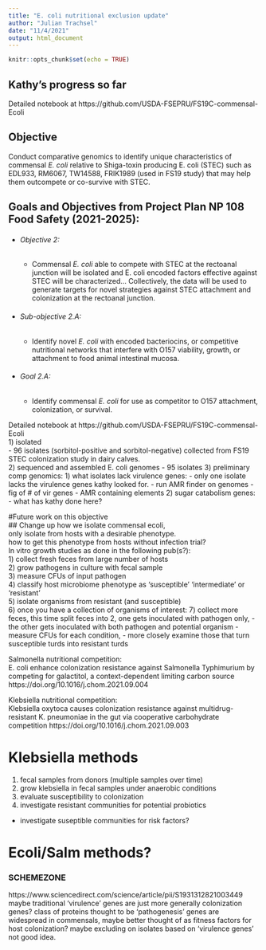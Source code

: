 ```yaml
---
title: "E. coli nutritional exclusion update"
author: "Julian Trachsel"
date: "11/4/2021"
output: html_document
---
```


```r
knitr::opts_chunk$set(echo = TRUE)
```


## Kathy's progress so far  

Detailed notebook at https://github.com/USDA-FSEPRU/FS19C-commensal-Ecoli  


<!-- Words from the project plan -->
## Objective
Conduct comparative genomics to identify unique characteristics of commensal *E. coli* relative to Shiga-toxin producing E. coli (STEC) such as EDL933, RM6067, TW14588, FRIK1989 (used in FS19 study) that may help them outcompete or co-survive with STEC.

## Goals and Objectives from Project Plan NP 108 Food Safety (2021-2025):
* ###### Objective 2:
  * Commensal *E. coli* able to compete with STEC at the rectoanal junction will be isolated and E. coli encoded factors effective against STEC will be characterized... Collectively, the data will be used to generate targets for novel strategies against STEC attachment and colonization at the rectoanal junction.
* ###### Sub-objective 2.A:
  * Identify novel *E. coli* with encoded bacteriocins, or competitive nutritional networks that interfere with O157 viability, growth, or attachment to food animal intestinal mucosa.
* ###### Goal 2.A:
  * Identify commensal *E. coli* for use as competitor to O157 attachment, colonization, or survival.
  
  
Detailed notebook at https://github.com/USDA-FSEPRU/FS19C-commensal-Ecoli  
1) isolated  
  - 96 isolates (sorbitol-positive and sorbitol-negative) collected from FS19 STEC colonization study in dairy calves.  
2) sequenced and assembled E. coli genomes 
  - 95 isolates
3) preliminary comp genomics:
  1) what isolates lack virulence genes:
    - only one isolate lacks the virulence genes kathy looked for.
    - run AMR finder on genomes
      -fig of # of vir genes
    - AMR containing elements
  2) sugar catabolism genes:
    - what has kathy done here?











<!-- Ideas for future work on this project: -->

#Future work on this objective  
## Change up how we isolate commensal ecoli,  
only isolate from hosts with a desirable phenotype.  
how to get this phenotype from hosts without infection trial?  
In vitro growth studies as done in the following pub(s?):  
1) collect fresh feces from large number of hosts  
2) grow pathogens in culture with fecal sample  
3) measure CFUs of input pathogen  
4) classify host microbiome phenotype as 'susceptible' 'intermediate' or 'resistant'  
5) isolate organisms from resistant (and susceptible)  
6) once you have a collection of organisms of interest:
7) collect more feces, this time split feces into 2, one gets inoculated with pathogen only, 
  - the other gets inoculated with both pathogen and potential organism
  - measure CFUs for each condition, 
  - more closely examine those that turn susceptible turds into resistant turds


Salmonella nutritional competition:  
E. coli enhance colonization resistance against Salmonella Typhimurium by competing for galactitol, a context-dependent limiting carbon source  
https://doi.org/10.1016/j.chom.2021.09.004  


Klebsiella nutritional competition:  
Klebsiella oxytoca causes colonization resistance against multidrug-resistant K. pneumoniae in the gut via cooperative carbohydrate competition
https://doi.org/10.1016/j.chom.2021.09.003  



# Klebsiella methods  
1) fecal samples from donors (multiple samples over time)  
2) grow klebsiella in fecal samples under anaerobic conditions  
3) evaluate susceptibility to colonization  
4) investigate resistant communities for potential probiotics
  - investigate suseptible communities for risk factors?
  
# Ecoli/Salm methods?


### SCHEMEZONE
https://www.sciencedirect.com/science/article/pii/S1931312821003449
maybe traditional 'virulence' genes are just more generally colonization genes?
class of proteins thought to be 'pathogenesis' genes are widespread in commensals, 
maybe better thought of as fitness factors for host colonization?
maybe excluding on isolates based on 'virulence genes' not good idea.

